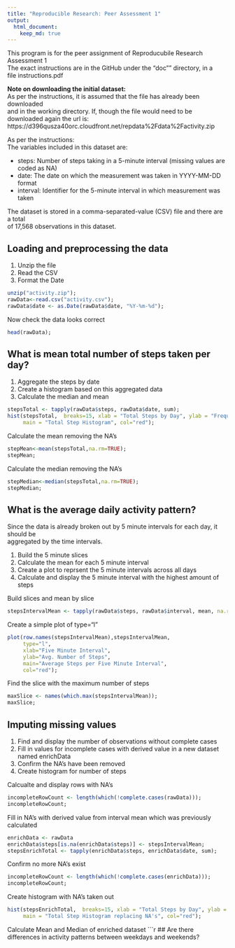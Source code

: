 ```yaml
---
title: "Reproducible Research: Peer Assessment 1"
output: 
  html_document:
    keep_md: true
---
```

This program is for the peer assignment of Reproducubile Research Assessment 1  
The exact instructions are in the GitHub under the "doc"" directory, in a  
file instructions.pdf  

**Note on downloading the initial dataset: **   
As per the instructions, it is assumed that the file has already been downloaded  
and in the working directory.   If, though the file would need to be downloaded 
again the url is:  
https://d396qusza40orc.cloudfront.net/repdata%2Fdata%2Factivity.zip 

As per the instructions:  
The variables included in this dataset are:  

* steps: Number of steps taking in a 5-minute interval (missing values are coded as NA)  
* date: The date on which the measurement was taken in YYYY-MM-DD format  
* interval: Identifier for the 5-minute interval in which measurement was taken  

The dataset is stored in a comma-separated-value (CSV) file and there are a total  
of 17,568 observations in this dataset.  

## Loading and preprocessing the data
1. Unzip the file  
2. Read the CSV  
3. Format the Date  

```r
unzip("activity.zip");
rawData<-read.csv("activity.csv");
rawData$date <- as.Date(rawData$date, "%Y-%m-%d");
```

Now check the data looks correct  
```r
head(rawData);
```


## What is mean total number of steps taken per day?
1. Aggregate the steps by date  
2. Create a histogram based on this aggregated data 
3. Calculate the median and mean  

```r
stepsTotal <- tapply(rawData$steps, rawData$date, sum);
hist(stepsTotal,  breaks=15, xlab = "Total Steps by Day", ylab = "Frequency", 
     main = "Total Step Histogram", col="red");
```  
  
Calculate the mean removing the NA's  
```r
stepMean<-mean(stepsTotal,na.rm=TRUE);
stepMean;
```

Calculate the median removing the NA's  
```r
stepMedian<-median(stepsTotal,na.rm=TRUE);
stepMedian;
```

## What is the average daily activity pattern?
Since the data is already broken out by 5 minute intervals for each day, it should be  
aggregated by the time intervals.

1. Build the 5 minute slices  
2. Calculate the mean for each 5 minute interval  
3. Create a plot to reprsent the 5 minute intervals across all days  
4. Calculate and display the 5 minute interval with the highest amount of steps  

Build slices and mean by slice  
```r
stepsIntervalMean <- tapply(rawData$steps, rawData$interval, mean, na.rm = TRUE)
```
Create a simple plot of type="l"  
```r
plot(row.names(stepsIntervalMean),stepsIntervalMean,
     type="l",
     xlab="Five Minute Interval",
     ylab="Avg. Number of Steps",
     main="Average Steps per Five Minute Interval",
     col="red");
```
Find the slice with the maximum number of steps  
```r
maxSlice <- names(which.max(stepsIntervalMean));
maxSlice;
```
## Imputing missing values
1.  Find and display the number of observations without complete cases 
2.  Fill in values for incomplete cases with derived value in a new dataset named enrichData
3.  Confirm the NA's have been removed  
4.  Create histogram for number of steps 

Calcualte and display rows with NA's  
```r
incompleteRowCount <- length(which(!complete.cases(rawData)));
incompleteRowCount;
```
Fill in NA's with derived value from interval mean which was previously calculated  
```r
enrichData <- rawData
enrichData$steps[is.na(enrichData$steps)] <- stepsIntervalMean;
stepsEnrichTotal <- tapply(enrichData$steps, enrichData$date, sum);
```
Confirm no more NA's exist  
```r
incompleteRowCount <- length(which(!complete.cases(enrichData)));
incompleteRowCount;
```
Create histogram with NA's taken out  
```r
hist(stepsEnrichTotal,  breaks=15, xlab = "Total Steps by Day", ylab = "Frequency", 
     main = "Total Step Histogram replacing NA's", col="red");
```
Calculate Mean and Median of enriched dataset
```r

## Are there differences in activity patterns between weekdays and weekends?

